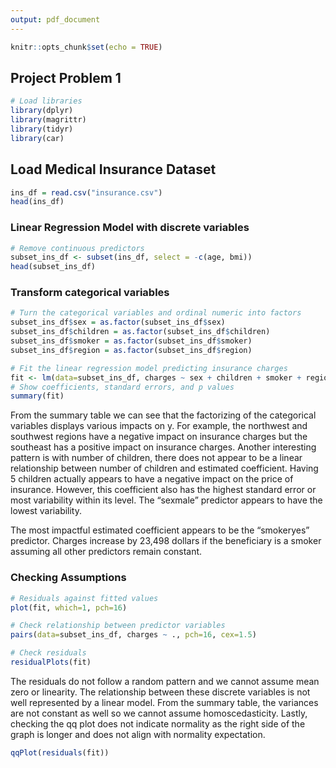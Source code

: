 ```yaml
---
output: pdf_document
---
```


```r
knitr::opts_chunk$set(echo = TRUE)
```

## Project Problem 1

```r
# Load libraries
library(dplyr) 
library(magrittr)
library(tidyr)
library(car)
```

## Load Medical Insurance Dataset

```r
ins_df = read.csv("insurance.csv")
head(ins_df)
```

### Linear Regression Model with discrete variables
```r
# Remove continuous predictors
subset_ins_df <- subset(ins_df, select = -c(age, bmi))
head(subset_ins_df)
```
### Transform categorical variables
```r
# Turn the categorical variables and ordinal numeric into factors
subset_ins_df$sex = as.factor(subset_ins_df$sex)
subset_ins_df$children = as.factor(subset_ins_df$children)
subset_ins_df$smoker = as.factor(subset_ins_df$smoker)
subset_ins_df$region = as.factor(subset_ins_df$region)
```

```r
# Fit the linear regression model predicting insurance charges
fit <- lm(data=subset_ins_df, charges ~ sex + children + smoker + region)
# Show coefficients, standard errors, and p values
summary(fit)
```
From the summary table we can see that the factorizing of the categorical variables displays various impacts on y. For example, the northwest and southwest regions have a negative impact on insurance charges but the southeast has a positive impact on insurance charges. Another interesting pattern is with number of children, there does not appear to be a linear relationship between number of children and estimated coefficient. Having 5 children actually appears to have a negative impact on the price of insurance. However, this coefficient also has the highest standard error or most variability within its level. The "sexmale" predictor appears to have the lowest variability. 

The most impactful estimated coefficient appears to be the "smokeryes" predictor. Charges increase by 23,498 dollars if the beneficiary is a smoker assuming all other predictors remain constant.

### Checking Assumptions

```r
# Residuals against fitted values
plot(fit, which=1, pch=16)
```

```r
# Check relationship between predictor variables
pairs(data=subset_ins_df, charges ~ ., pch=16, cex=1.5)
```
```r
# Check residuals
residualPlots(fit)
```
The residuals do not follow a random pattern and we cannot assume mean zero or linearity. The relationship between these discrete variables is not well represented by a linear model. From the summary table, the variances are not constant as well so we cannot assume homoscedasticity. Lastly, checking the qq plot does not indicate normality as the right side of the graph is longer and does not align with normality expectation. 

```r
qqPlot(residuals(fit))

```

